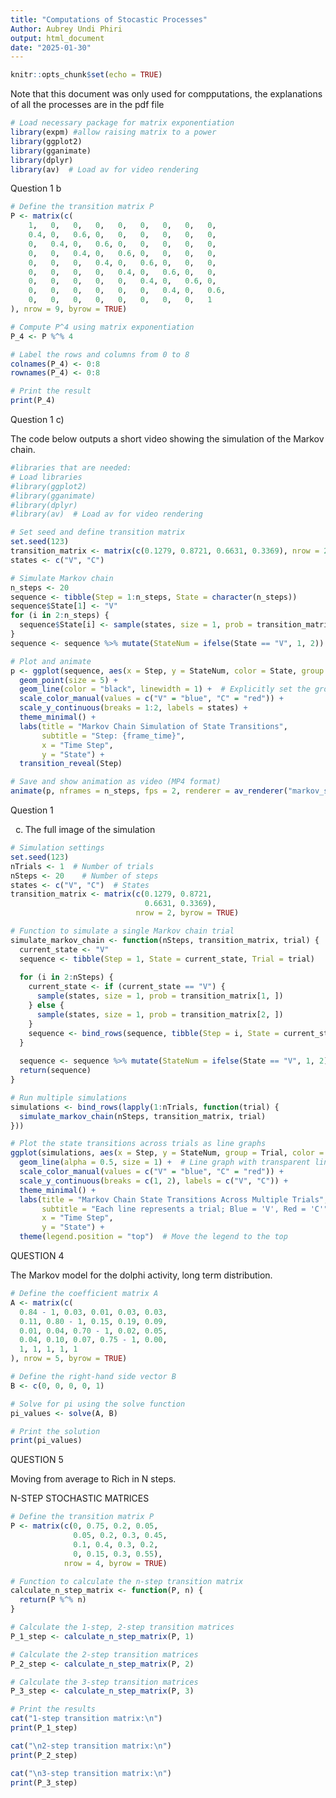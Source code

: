 ```yaml
---
title: "Computations of Stocastic Processes"
Author: Aubrey Undi Phiri 
output: html_document
date: "2025-01-30"
---
```


```r
knitr::opts_chunk$set(echo = TRUE)
```

Note that this document was only used for compputations, the explanations of all the processes are in the pdf file


```r


# Load necessary package for matrix exponentiation
library(expm) #allow raising matrix to a power
library(ggplot2)
library(gganimate)
library(dplyr)
library(av)  # Load av for video rendering

```



Question 1
b
```r


# Define the transition matrix P
P <- matrix(c(
    1,   0,   0,   0,   0,   0,   0,   0,   0,
    0.4, 0,   0.6, 0,   0,   0,   0,   0,   0,
    0,   0.4, 0,   0.6, 0,   0,   0,   0,   0,
    0,   0,   0.4, 0,   0.6, 0,   0,   0,   0,
    0,   0,   0,   0.4, 0,   0.6, 0,   0,   0,
    0,   0,   0,   0,   0.4, 0,   0.6, 0,   0,
    0,   0,   0,   0,   0,   0.4, 0,   0.6, 0,
    0,   0,   0,   0,   0,   0,   0.4, 0,   0.6,
    0,   0,   0,   0,   0,   0,   0,   0,   1
), nrow = 9, byrow = TRUE)

# Compute P^4 using matrix exponentiation
P_4 <- P %^% 4

# Label the rows and columns from 0 to 8
colnames(P_4) <- 0:8
rownames(P_4) <- 0:8

# Print the result
print(P_4)

```

Question 1
c)

The code below outputs a short video showing the simulation of the Markov chain.

```r
#libraries that are needed:
# Load libraries
#library(ggplot2)
#library(gganimate)
#library(dplyr)
#library(av)  # Load av for video rendering

# Set seed and define transition matrix
set.seed(123)
transition_matrix <- matrix(c(0.1279, 0.8721, 0.6631, 0.3369), nrow = 2, byrow = TRUE)
states <- c("V", "C")

# Simulate Markov chain
n_steps <- 20
sequence <- tibble(Step = 1:n_steps, State = character(n_steps))
sequence$State[1] <- "V"
for (i in 2:n_steps) {
  sequence$State[i] <- sample(states, size = 1, prob = transition_matrix[sequence$State[i - 1] == states, ])
}
sequence <- sequence %>% mutate(StateNum = ifelse(State == "V", 1, 2))

# Plot and animate
p <- ggplot(sequence, aes(x = Step, y = StateNum, color = State, group = 1)) +
  geom_point(size = 5) +
  geom_line(color = "black", linewidth = 1) +  # Explicitly set the group aesthetic
  scale_color_manual(values = c("V" = "blue", "C" = "red")) +
  scale_y_continuous(breaks = 1:2, labels = states) +
  theme_minimal() +
  labs(title = "Markov Chain Simulation of State Transitions",
       subtitle = "Step: {frame_time}",
       x = "Time Step",
       y = "State") +
  transition_reveal(Step)

# Save and show animation as video (MP4 format)
animate(p, nframes = n_steps, fps = 2, renderer = av_renderer("markov_simulation.mp4"))


```

Question 1

c) The full image of the simulation

```r

# Simulation settings
set.seed(123)
nTrials <- 1  # Number of trials
nSteps <- 20    # Number of steps
states <- c("V", "C")  # States
transition_matrix <- matrix(c(0.1279, 0.8721,  
                              0.6631, 0.3369),  
                            nrow = 2, byrow = TRUE)

# Function to simulate a single Markov chain trial
simulate_markov_chain <- function(nSteps, transition_matrix, trial) {
  current_state <- "V"  
  sequence <- tibble(Step = 1, State = current_state, Trial = trial)
  
  for (i in 2:nSteps) {
    current_state <- if (current_state == "V") {
      sample(states, size = 1, prob = transition_matrix[1, ])
    } else {
      sample(states, size = 1, prob = transition_matrix[2, ])
    }
    sequence <- bind_rows(sequence, tibble(Step = i, State = current_state, Trial = trial))
  }
  
  sequence <- sequence %>% mutate(StateNum = ifelse(State == "V", 1, 2))
  return(sequence)
}

# Run multiple simulations
simulations <- bind_rows(lapply(1:nTrials, function(trial) {
  simulate_markov_chain(nSteps, transition_matrix, trial)
}))

# Plot the state transitions across trials as line graphs
ggplot(simulations, aes(x = Step, y = StateNum, group = Trial, color = State)) +
  geom_line(alpha = 0.5, size = 1) +  # Line graph with transparent lines
  scale_color_manual(values = c("V" = "blue", "C" = "red")) +
  scale_y_continuous(breaks = c(1, 2), labels = c("V", "C")) +
  theme_minimal() +
  labs(title = "Markov Chain State Transitions Across Multiple Trials",
       subtitle = "Each line represents a trial; Blue = 'V', Red = 'C'",
       x = "Time Step",
       y = "State") +
  theme(legend.position = "top")  # Move the legend to the top
```

QUESTION 4

The Markov model for the dolphi activity, long term distribution.
```r

# Define the coefficient matrix A
A <- matrix(c(
  0.84 - 1, 0.03, 0.01, 0.03, 0.03,
  0.11, 0.80 - 1, 0.15, 0.19, 0.09,
  0.01, 0.04, 0.70 - 1, 0.02, 0.05,
  0.04, 0.10, 0.07, 0.75 - 1, 0.00,
  1, 1, 1, 1, 1
), nrow = 5, byrow = TRUE)

# Define the right-hand side vector B
B <- c(0, 0, 0, 0, 1)

# Solve for pi using the solve function
pi_values <- solve(A, B)

# Print the solution
print(pi_values)
```

QUESTION 5

Moving from average to Rich in N steps.

N-STEP STOCHASTIC MATRICES


```r
# Define the transition matrix P
P <- matrix(c(0, 0.75, 0.2, 0.05,
              0.05, 0.2, 0.3, 0.45,
              0.1, 0.4, 0.3, 0.2,
              0, 0.15, 0.3, 0.55), 
            nrow = 4, byrow = TRUE)

# Function to calculate the n-step transition matrix
calculate_n_step_matrix <- function(P, n) {
  return(P %^% n)
}

# Calculate the 1-step, 2-step transition matrices
P_1_step <- calculate_n_step_matrix(P, 1)

# Calculate the 2-step transition matrices
P_2_step <- calculate_n_step_matrix(P, 2)

# Calculate the 3-step transition matrices
P_3_step <- calculate_n_step_matrix(P, 3)

# Print the results
cat("1-step transition matrix:\n")
print(P_1_step)

cat("\n2-step transition matrix:\n")
print(P_2_step)

cat("\n3-step transition matrix:\n")
print(P_3_step)

```

